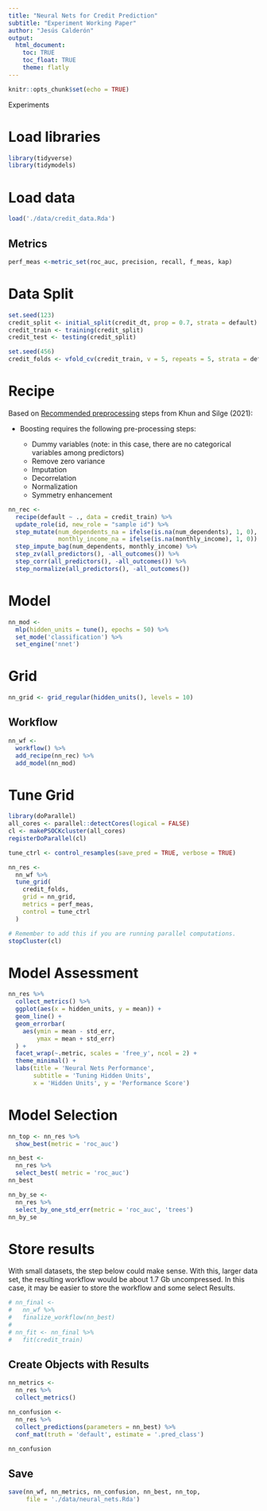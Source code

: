 ```yaml
---
title: "Neural Nets for Credit Prediction"
subtitle: "Experiment Working Paper"
author: "Jesús Calderón"
output: 
  html_document:
    toc: TRUE
    toc_float: TRUE
    theme: flatly
---
```


```r
knitr::opts_chunk$set(echo = TRUE)
```

Experiments 

# Load libraries

```r
library(tidyverse)
library(tidymodels)
```

# Load data

```r
load('./data/credit_data.Rda')
```

## Metrics

```r
perf_meas <-metric_set(roc_auc, precision, recall, f_meas, kap) 
```

# Data Split

```r
set.seed(123)
credit_split <- initial_split(credit_dt, prop = 0.7, strata = default)
credit_train <- training(credit_split)
credit_test <- testing(credit_split)

set.seed(456)
credit_folds <- vfold_cv(credit_train, v = 5, repeats = 5, strata = default)
```

# Recipe

Based on [Recommended preprocessing](https://www.tmwr.org/pre-proc-table.html) steps from Khun and Silge (2021):

+ Boosting requires the following pre-processing steps:

  - Dummy variables (note: in this case, there are no categorical variables among predictors)
  - Remove zero variance
  - Imputation
  - Decorrelation
  - Normalization
  - Symmetry enhancement

```r
nn_rec <- 
  recipe(default ~ ., data = credit_train) %>%
  update_role(id, new_role = "sample id") %>%
  step_mutate(num_dependents_na = ifelse(is.na(num_dependents), 1, 0),
              monthly_income_na = ifelse(is.na(monthly_income), 1, 0)) %>%
  step_impute_bag(num_dependents, monthly_income) %>%
  step_zv(all_predictors(), -all_outcomes()) %>%
  step_corr(all_predictors(), -all_outcomes()) %>%
  step_normalize(all_predictors(), -all_outcomes()) 

```

# Model

```r
nn_mod <-
  mlp(hidden_units = tune(), epochs = 50) %>%
  set_mode('classification') %>%
  set_engine('nnet')
```


# Grid

```r
nn_grid <- grid_regular(hidden_units(), levels = 10)
```

## Workflow

```r
nn_wf <- 
  workflow() %>%
  add_recipe(nn_rec) %>%
  add_model(nn_mod)
```


# Tune Grid

```r
library(doParallel)
all_cores <- parallel::detectCores(logical = FALSE)
cl <- makePSOCKcluster(all_cores)
registerDoParallel(cl)
```

```r
tune_ctrl <- control_resamples(save_pred = TRUE, verbose = TRUE)

nn_res <-
  nn_wf %>%
  tune_grid(
    credit_folds, 
    grid = nn_grid,
    metrics = perf_meas, 
    control = tune_ctrl
  )
```

```r
# Remember to add this if you are running parallel computations.
stopCluster(cl)
```


# Model Assessment

```r
nn_res %>%
  collect_metrics() %>%
  ggplot(aes(x = hidden_units, y = mean)) +
  geom_line() + 
  geom_errorbar(
    aes(ymin = mean - std_err, 
        ymax = mean + std_err)
  ) + 
  facet_wrap(~.metric, scales = 'free_y', ncol = 2) +
  theme_minimal() + 
  labs(title = 'Neural Nets Performance', 
       subtitle = 'Tuning Hidden Units', 
       x = 'Hidden Units', y = 'Performance Score')
```

# Model Selection

```r
nn_top <- nn_res %>%
  show_best(metric = 'roc_auc')

```

```r
nn_best <- 
  nn_res %>%
  select_best( metric = 'roc_auc')
nn_best
```

```r
nn_by_se <- 
  nn_res %>%
  select_by_one_std_err(metric = 'roc_auc', 'trees')
nn_by_se
```


# Store results

With small datasets, the step below could make sense. With this, larger data set, the resulting workflow would be about 1.7 Gb uncompressed. In this case, it may be easier to store the workflow and some select Results.

```r
# nn_final <-
#   nn_wf %>%
#   finalize_workflow(nn_best)
# 
# nn_fit <- nn_final %>%
#   fit(credit_train)
```

## Create Objects with Results

```r

nn_metrics <- 
  nn_res %>%
  collect_metrics() 

nn_confusion <- 
  nn_res %>%
  collect_predictions(parameters = nn_best) %>%
  conf_mat(truth = 'default', estimate = '.pred_class')

nn_confusion
```


## Save

```r
save(nn_wf, nn_metrics, nn_confusion, nn_best, nn_top,
     file = './data/neural_nets.Rda')
```